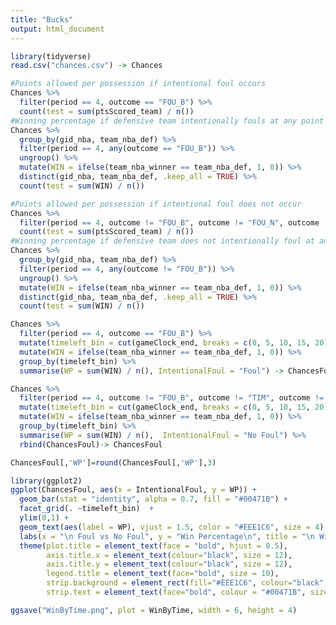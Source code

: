 ```yaml
---
title: "Bucks"
output: html_document
---
```


```r
library(tidyverse)
read.csv("chances.csv") -> Chances
```


```r
#Points allowed per possession if intentional foul occurs
Chances %>%
  filter(period == 4, outcome == "FOU_B") %>%
  count(test = sum(ptsScored_team) / n())
#Winning percentage if defensive team intentionally fouls at any point under 24 seconds
Chances %>%
  group_by(gid_nba, team_nba_def) %>%
  filter(period == 4, any(outcome == "FOU_B")) %>%
  ungroup() %>%
  mutate(WIN = ifelse(team_nba_winner == team_nba_def, 1, 0)) %>%
  distinct(gid_nba, team_nba_def, .keep_all = TRUE) %>%
  count(test = sum(WIN) / n())

#Points allowed per possession if intentional foul does not occur
Chances %>%
  filter(period == 4, outcome != "FOU_B", outcome != "FOU_N", outcome != "TMO") %>%
  count(test = sum(ptsScored_team) / n())
#Winning percentage if defensive team does not intentionally foul at any point under 24 seconds
Chances %>%
  group_by(gid_nba, team_nba_def) %>%
  filter(period == 4, any(outcome != "FOU_B")) %>%
  ungroup() %>%
  mutate(WIN = ifelse(team_nba_winner == team_nba_def, 1, 0)) %>%
  distinct(gid_nba, team_nba_def, .keep_all = TRUE) %>%
  count(test = sum(WIN) / n())
```



```r
Chances %>%
  filter(period == 4, outcome == "FOU_B") %>%
  mutate(timeleft_bin = cut(gameClock_end, breaks = c(0, 5, 10, 15, 20), include.lowest = TRUE)) %>%
  mutate(WIN = ifelse(team_nba_winner == team_nba_def, 1, 0)) %>%
  group_by(timeleft_bin) %>%
  summarise(WP = sum(WIN) / n(), IntentionalFoul = "Foul") -> ChancesFoul

Chances %>%
  filter(period == 4, outcome != "FOU_B", outcome != "TIM", outcome != "FOU_N") %>%
  mutate(timeleft_bin = cut(gameClock_end, breaks = c(0, 5, 10, 15, 20), include.lowest = TRUE)) %>%
  mutate(WIN = ifelse(team_nba_winner == team_nba_def, 1, 0)) %>%
  group_by(timeleft_bin) %>%
  summarise(WP = sum(WIN) / n(),  IntentionalFoul = "No Foul") %>%
  rbind(ChancesFoul)-> ChancesFoul

ChancesFoul[,'WP']=round(ChancesFoul[,'WP'],3)

library(ggplot2)
ggplot(ChancesFoul, aes(x = IntentionalFoul, y = WP)) +
  geom_bar(stat = "identity", alpha = 0.7, fill = "#00471B") +
  facet_grid(. ~timeleft_bin)  +
  ylim(0,1) +
  geom_text(aes(label = WP), vjust = 1.5, color = "#EEE1C6", size = 4) +
  labs(x = "\n Foul vs No Foul", y = "Win Percentage\n", title = "\n Winning Pecentage By Time Remaining \n") +
  theme(plot.title = element_text(face = "bold", hjust = 0.5), 
        axis.title.x = element_text(colour="black", size = 12),
        axis.title.y = element_text(colour="black", size = 12),
        legend.title = element_text(face="bold", size = 10),
        strip.background = element_rect(fill="#EEE1C6", colour="black", size=1),
        strip.text = element_text(face="bold", colour = "#00471B", size=rel(1.2))) -> WinByTime

ggsave("WinByTime.png", plot = WinByTime, width = 6, height = 4)
```

